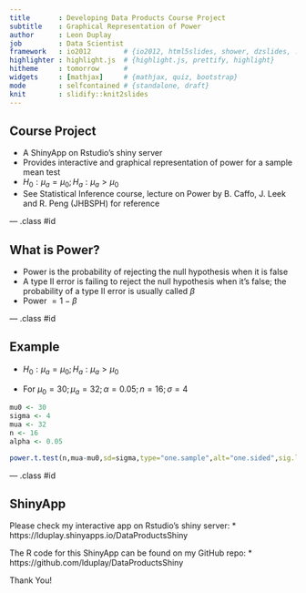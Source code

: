 ```yaml
---
title       : Developing Data Products Course Project
subtitle    : Graphical Representation of Power
author      : Leon Duplay
job         : Data Scientist
framework   : io2012        # {io2012, html5slides, shower, dzslides, ...}
highlighter : highlight.js  # {highlight.js, prettify, highlight}
hitheme     : tomorrow      # 
widgets     : [mathjax]     # {mathjax, quiz, bootstrap}
mode        : selfcontained # {standalone, draft}
knit        : slidify::knit2slides
---
```


## Course Project

* A ShinyApp on Rstudio's shiny server
* Provides interactive and graphical representation of power for a sample mean test
* $H_{0}: \mu_{a} = \mu_{0} ; H_{a}: \mu_{a} > \mu_{0}$
* See Statistical Inference course, lecture on Power by B. Caffo, J. Leek and R. Peng (JHBSPH) for reference

--- .class #id 

## What is Power?

* Power is the probability of rejecting the null hypothesis when it is false
* A type II error is failing to reject the null hypothesis
when it's false; the probability of a type II error is usually called $\beta$
* Power $= 1 - \beta$

--- .class #id 

## Example

* $H_{0}: \mu_{a} = \mu_{0} ; H_{a}: \mu_{a} > \mu_{0}$
 
* For $\mu_{0} = 30 ; \mu_{a} = 32 ; \alpha = 0.05 ; n = 16 ; \sigma = 4$

```r

mu0 <- 30
sigma <- 4
mua <- 32
n <- 16
alpha <- 0.05

power.t.test(n,mua-mu0,sd=sigma,type="one.sample",alt="one.sided",sig.level = alpha)$power

```

--- .class #id 

## ShinyApp

Please check my interactive app on Rstudio's shiny server:
* https://lduplay.shinyapps.io/DataProductsShiny

The R code for this ShinyApp can be found on my GitHub repo:
* https://github.com/lduplay/DataProductsShiny

Thank You!





